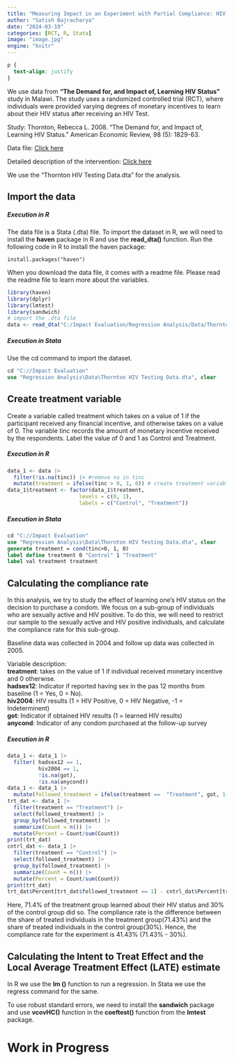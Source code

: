 ```yaml
---
title: "Measuring Impact in an Experiment with Partial Compliance: HIV Status and Changes in Sexual Behavior"
author: "Satish Bajracharya"
date: "2024-03-19"
categories: [RCT, R, Stata]
image: "image.jpg"
engine: "knitr"
---
```

```css
p {
  text-align: justify
}
```

We use data from **"The Demand for, and Impact of, Learning HIV Status"** study in Malawi. The study uses a randomized controlled trial (RCT), where individuals were provided varying degrees of monetary incentives to learn about their HIV status after receiving an HIV Test. 

::: callout-note
Study: Thornton, Rebecca L. 2008. “The Demand for, and Impact of, Learning HIV Status.” American Economic Review, 98 (5): 1829-63. 

Data file: [Click here](https://www.aeaweb.org/aer/data/dec08/20060732_data.zip)

Detailed description of the intervention: [Click here](https://www.povertyactionlab.org/evaluation/demand-and-impact-learning-hiv-status-malawi)
:::

We use the "Thornton HIV Testing Data.dta" for the analysis.

## Import the data

##### Execution in R

The data file is a Stata (.dta) file. To import the dataset in R, we will need to install the **haven** package in R and use the **read_dta()** function. Run the following code in R to install the haven package:

```
install.packages("haven")
```

When you download the data file, it comes with a readme file. Please read the readme file to learn more about the variables. 


```r
library(haven)
library(dplyr)
library(lmtest)
library(sandwich)
# import the .dta file
data <- read_dta("C:/Impact Evaluation/Regression Analysis/Data/Thornton HIV Testing Data.dta")
```

##### Execution in Stata

Use the cd command to import the dataset. 

```stata
cd "C://Impact Evaluation"
use "Regression Analysis\Data\Thornton HIV Testing Data.dta", clear 
```

## Create treatment variable

Create a variable called treatment which takes on a value of 1 if the participant received any financial incentive, and otherwise takes on a value of 0. The variable tinc records the amount of monetary incentive received by the respondents. Label the value of 0 and 1 as Control and Treatment. 

##### Execution in R

```r
data_1 <- data |>
  filter(!is.na(tinc)) |> #remove na in tinc
  mutate(treatment = ifelse(tinc > 0, 1, 0)) # create treatment variable
data_1$treatment <- factor(data_1$treatment, 
                       levels = c(0, 1),
                       labels = c("Control", "Treatment"))
```

##### Execution in Stata

```stata
cd "C://Impact Evaluation"
use "Regression Analysis\Data\Thornton HIV Testing Data.dta", clear
generate treatment = cond(tinc>0, 1, 0)
label define treatment 0 "Control" 1 "Treatment"
label val treatment treatment
```

## Calculating the compliance rate

In this analysis, we try to study the effect of learning one's HIV status on the decision to purchase a condom. We focus on a sub-group of individuals who are sexually active and HIV positive. To do this, we will need to restrict our sample to the sexually active and HIV positive individuals, and calculate the compliance rate for this sub-group. 

::: callout-note
Baseline data was collected in 2004 and follow up data was collected in 2005.

Variable description:  
**treatment**: takes on the value of 1 if individual received monetary incentive and 0 otherwise.  
**hadsex12**: Indicator if reported having sex in the pas 12 months from baseline (1 = Yes, 0 = No).  
**hiv2004**: HIV results (1 = HIV Positive, 0 = HIV Negative, -1 = Indeterminent)  
**got**: Indicator if obtained HIV results (1 = learned HIV results)  
**anycond**: Indicator of any condom purchased at the follow-up survey
:::

##### Execution in R

```r
data_1 <- data_1 |>
  filter( hadsex12 == 1, 
          hiv2004 == 1,
          !is.na(got),
          !is.na(anycond))
data_1 <- data_1 |>
  mutate(followed_treatment = ifelse(treatment ==  "Treatment", got, 1-got))
trt_dat <- data_1 |>
  filter(treatment == "Treatment") |>
  select(followed_treatment) |>
  group_by(followed_treatment) |>
  summarize(Count = n()) |>
  mutate(Percent = Count/sum(Count))
print(trt_dat)
cntrl_dat <- data_1 |>
  filter(treatment == "Control") |>
  select(followed_treatment) |>
  group_by(followed_treatment) |>
  summarize(Count = n()) |>
  mutate(Percent = Count/sum(Count))
print(trt_dat)
trt_dat$Percent[trt_dat$followed_treatment == 1] - cntrl_dat$Percent[trt_dat$followed_treatment == 0]
```

Here, 71.4% of the treatment group learned about their HIV status and 30% of the control group did so. The compliance rate is the difference between the share of treated individuals in the treatment group(71.43%) and the share of treated individuals in the control group(30%). Hence, the compliance rate for the experiment is 41.43% (71.43% - 30%).

## Calculating the Intent to Treat Effect and the Local Average Treatment Effect (LATE) estimate

In R we use the **lm ()** function to run a regression. In Stata we use the regress command for the same.

To use robust standard errors, we need to install the **sandwich** package and use **vcovHC()** function in the **coeftest()** function from the **lmtest** package. 

# Work in Progress